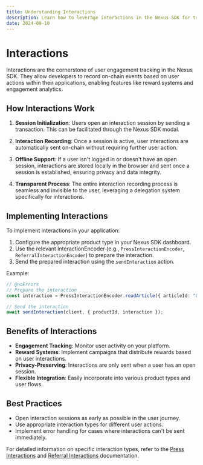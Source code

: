 ```yaml
---
title: Understanding Interactions
description: Learn how to leverage interactions in the Nexus SDK for tracking user engagement, implementing reward systems, and enhancing your application's functionality.
date: 2024-09-10
---
```


# Interactions

Interactions are the cornerstone of user engagement tracking in the Nexus SDK. They allow developers to record on-chain events based on user actions within their applications, enabling features like reward systems and engagement analytics.

## How Interactions Work

1. **Session Initialization**: Users open an interaction session by sending a transaction. This can be facilitated through the Nexus SDK modal.

2. **Interaction Recording**: Once a session is active, user interactions are automatically sent on-chain without requiring further user action.

3. **Offline Support**: If a user isn't logged in or doesn't have an open session, interactions are stored locally in the browser and sent once a session is established, ensuring privacy and data integrity.

4. **Transparent Process**: The entire interaction recording process is seamless and invisible to the user, leveraging a delegation system specifically for interactions.

## Implementing Interactions

To implement interactions in your application:

1. Configure the appropriate product type in your Nexus SDK dashboard.
2. Use the relevant InteractionEncoder (e.g., `PressInteractionEncoder`, `ReferralInteractionEncoder`) to prepare the interaction.
3. Send the prepared interaction using the `sendInteraction` action.

Example:
```ts twoslash
// @noErrors
// Prepare the interaction
const interaction = PressInteractionEncoder.readArticle({ articleId: "0x123..." });

// Send the interaction
await sendInteraction(client, { productId, interaction });
```

## Benefits of Interactions

- **Engagement Tracking**: Monitor user activity on your platform.
- **Reward Systems**: Implement campaigns that distribute rewards based on user interactions.
- **Privacy-Preserving**: Interactions are only sent when a user has an open session.
- **Flexible Integration**: Easily incorporate into various product types and user flows.

## Best Practices

- Open interaction sessions as early as possible in the user journey.
- Use appropriate interaction types for different user actions.
- Implement error handling for cases where interactions can't be sent immediately.

For detailed information on specific interaction types, refer to the [Press Interactions](/nexus-sdk/api/interactions/PressInteractionEncoder) and [Referral Interactions](/nexus-sdk/api/interactions/ReferralInteractionEncoder) documentation.
